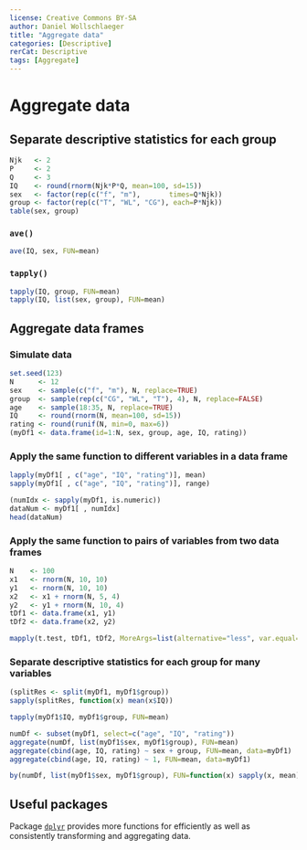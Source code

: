 ---
license: Creative Commons BY-SA
author: Daniel Wollschlaeger
title: "Aggregate data"
categories: [Descriptive]
rerCat: Descriptive
tags: [Aggregate]
---

Aggregate data
=========================

Separate descriptive statistics for each group
-------------------------

```{r}
Njk   <- 2
P     <- 2
Q     <- 3
IQ    <- round(rnorm(Njk*P*Q, mean=100, sd=15))
sex   <- factor(rep(c("f", "m"),       times=Q*Njk))
group <- factor(rep(c("T", "WL", "CG"), each=P*Njk))
table(sex, group)
```

### `ave()`

```{r}
ave(IQ, sex, FUN=mean)
```

### `tapply()`

```{r}
tapply(IQ, group, FUN=mean)
tapply(IQ, list(sex, group), FUN=mean)
```

Aggregate data frames
-------------------------

### Simulate data

```{r}
set.seed(123)
N      <- 12
sex    <- sample(c("f", "m"), N, replace=TRUE)
group  <- sample(rep(c("CG", "WL", "T"), 4), N, replace=FALSE)
age    <- sample(18:35, N, replace=TRUE)
IQ     <- round(rnorm(N, mean=100, sd=15))
rating <- round(runif(N, min=0, max=6))
(myDf1 <- data.frame(id=1:N, sex, group, age, IQ, rating))
```

### Apply the same function to different variables in a data frame

```{r}
lapply(myDf1[ , c("age", "IQ", "rating")], mean)
sapply(myDf1[ , c("age", "IQ", "rating")], range)
```

```{r}
(numIdx <- sapply(myDf1, is.numeric))
dataNum <- myDf1[ , numIdx]
head(dataNum)
```

### Apply the same function to pairs of variables from two data frames

```{r}
N    <- 100
x1   <- rnorm(N, 10, 10)
y1   <- rnorm(N, 10, 10)
x2   <- x1 + rnorm(N, 5, 4)
y2   <- y1 + rnorm(N, 10, 4)
tDf1 <- data.frame(x1, y1)
tDf2 <- data.frame(x2, y2)
```

```{r}
mapply(t.test, tDf1, tDf2, MoreArgs=list(alternative="less", var.equal=TRUE))
```

### Separate descriptive statistics for each group for many variables

```{r}
(splitRes <- split(myDf1, myDf1$group))
sapply(splitRes, function(x) mean(x$IQ))
```

```{r}
tapply(myDf1$IQ, myDf1$group, FUN=mean)
```

```{r}
numDf <- subset(myDf1, select=c("age", "IQ", "rating"))
aggregate(numDf, list(myDf1$sex, myDf1$group), FUN=mean)
aggregate(cbind(age, IQ, rating) ~ sex + group, FUN=mean, data=myDf1)
aggregate(cbind(age, IQ, rating) ~ 1, FUN=mean, data=myDf1)
```

```{r}
by(numDf, list(myDf1$sex, myDf1$group), FUN=function(x) sapply(x, mean))
```

Useful packages
-------------------------

Package [`dplyr`](http://cran.r-project.org/package=dplyr) provides more functions for efficiently as well as consistently transforming and aggregating data.
